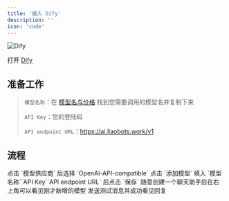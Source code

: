 ```yaml
---
title: '接入 Dify'
description: ''
icon: 'code'
---
```


![Dify](/images/dify/dify-icon.jpg)

打开 [Dify](https://dify.ai)

## 准备工作

> `模型名称`：在 [模型名与价格](/introduction.mdx) 找到您需要调用的模型名并复制下来
>
> `API Key`：您的登陆码
>
> `API endpoint URL`：https://ai.liaobots.work/v1

## 流程

<Steps>
    <Step title="第一步">
        <Card title="点击设置" img="/images/dify/step-1.jpg">
        </Card>
    </Step>
    <Step title="第二步">
    <Card title="将自定义模型提供商更改为兼容 OpenAI" img="/images/dify/step-2.jpg">
      点击 `模型供应商` 后选择 `OpenAl-API-compatible` 点击 `添加模型`
    </Card>
    </Step>
    <Step title="第三步">
    <Card title="更改关键设置" img="/images/dify/step-3.jpg">
      填入 `模型名称``API Key``API endpoint URL` 后点击 `保存`
    </Card>
    </Step>
    <Step title="第四步">
    <Card title="创建聊天助手" img="/images/dify/step-4.jpg">
     随意创建一个聊天助手后在右上角可以看见刚才新增的模型
    </Card>
    </Step>
    <Step title="第五步">
    <Card title="测试连接" img="/images/dify/step-5.jpg">
      发送测试消息并成功看见回复
    </Card>
    </Step>
</Steps>